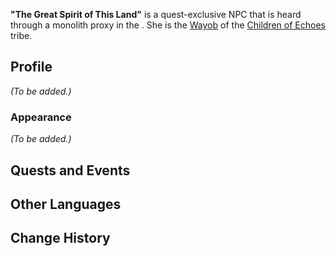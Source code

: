 {{Meta
<!-- Remove this template after adding the missing info -->
|missing_NPC_profile  = yes
}}
{{Character Infobox
|type             = Quest NPC
|image            = NPC "The Great Spirit of This Land".png
|caption          = The monolith proxy "The Great Spirit of This Land" speaks through
|realname         = <!-- Optional, if different from in-game name -->
|deceased         = <!-- Past (for deceased prior to events of the game) or free response -->
|region           = Natlan
|location         = Night Kingdom
|affiliation      = Children of Echoes
|title            = Agent of Night's Will
|group            = Wayob

|ancestry         = <!-- Clan/family -->
|father           = 
|mother           = 
|spouse           = 
|sibling          = 
|child            = 
|relative         = 

|voiceEN          = 
|voiceCN          = 
|voiceJP          = 
|voiceKR          = 
}}
'''"The Great Spirit of This Land"''' is a quest-exclusive NPC that is heard through a monolith proxy in the {{Quest|Into Eternal Night}}. She is the [[Wayob]] of the [[Children of Echoes]] tribe.
<!--
==Location==
{{subst:#tag:gallery|
NPC Location {{subst:#titleparts:{{subst:PAGENAME}}}}.png{{subst:!}}{{subst:#titleparts:{{subst:PAGENAME}}}}'s location
NPC Location {{subst:#titleparts:{{subst:PAGENAME}}}} Context.png{{subst:!}}Additional context
}}
-->
==Profile==
<!--Detailed story/lore information goes here.-->
''(To be added.)''

===Appearance===
<!--Keep appearance section short and concise. Limit to 2 paragraphs with 3-4 sentences each.-->
''(To be added.)''

==Quests and Events==
{{Quests and Events}}
<!--
==Idle Quotes==
{{Dialogue Start}}
: {{DIcon|Idle}} {{Tx}}
:: {{A|VO {{subst:#titleparts:{{subst:PAGENAME}}}} 01.ogg}} "{{Tx}}"
{{Dialogue End}}

==Dialogue==
{{Dialogue Start}}
:'''{{subst:#titleparts:{{subst:PAGENAME}}}}:''' 
:{{DIcon}}
{{Dialogue End}}
<!--
==Event Dialogue==
===Event Name===
{{Dialogue Start}}
:'''{{subst:#titleparts:{{subst:PAGENAME}}}}:'''
{{Dialogue End}}
-->
==Other Languages==
{{Other Languages
|en       = "The Great Spirit of This Land"
|zhs      = 「此地的伟大精神」
|zhs_rm   = 
|zht      = 「此地的偉大精神」
|zht_rm   = 
|zh_tl    = 
|ja       = 「この地の偉大なる精神」
|ja_rm    = "Kono Chi no Idai Naru Seishin"
|ja_tl    = "The Great Spirit of This Land"
|ko       = 「이 땅의 위대한 정신」
|ko_tl    = 
|es       = Gran espíritu
|es_tl    = Great Spirit
|fr       = « L'esprit suprême de ce lieu »
|fr_tl    = "The Supreme Spirit of This Land"
|ru       = Великий дух этих земель
|ru_tl    = 
|th       = "จิตวิญญาณอันยิ่งใหญ่ของที่แห่งนี้"
|th_rm    = 
|th_tl    = 
|vi       = "Tinh Thần Vĩ Đại Ở Nơi Này"
|vi_tl    = 
|de       = „Der großartige Geist dieses Ortes“
|de_tl    = "The Great Spirit of This Place"	
|id       = "Roh Agung Tempat Ini"
|id_tl    = "The Great Spirit of This Place"
|pt       = "O grande espírito dessa terra"
|pt_tl    = 
|tr       = "Bu Toprakların Yüce Ruhu"
|tr_tl    = 
|it       = "Il grande spirito di questa terra"
|it_tl    = 
}}

==Change History==
{{Change History|5.0}}
<!--
==References==
{{Reflist}}
-->